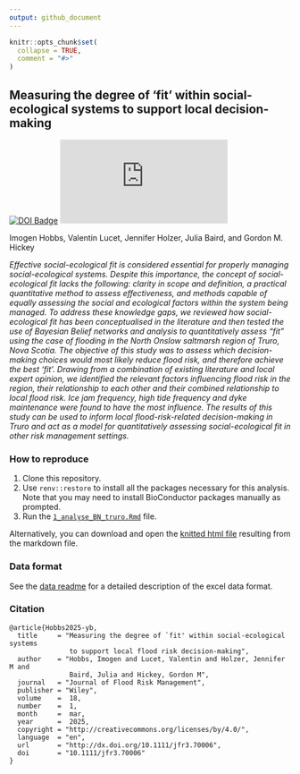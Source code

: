 ```yaml
---
output: github_document
---
```


<!-- README.md is generated from README.Rmd. Please edit that file -->

```r
knitr::opts_chunk$set(
  collapse = TRUE,
  comment = "#>"
)
```

## Measuring the degree of ‘fit’ within social-ecological systems to support local decision-making 

<!-- badges: start -->
[![DOI Badge](https://img.shields.io/badge/DOI-10.1111/jfr3.70006-blue.svg)](http://dx.doi.org/10.1111/jfr3.70006)
[![Citation Badge](https://api.juleskreuer.eu/citation-badge.php?doi=10.1111/jfr3.70006)](https://juleskreuer.eu/citation-badge/)
<!-- badges: end -->

Imogen Hobbs, Valentin Lucet, Jennifer Holzer, Julia Baird, and Gordon M. Hickey

_Effective social-ecological fit is considered essential for properly managing social-ecological systems. Despite this importance, the concept of social-ecological fit lacks the following: clarity in scope and definition, a practical quantitative method to assess effectiveness, and methods capable of equally assessing the social and ecological factors within the system being managed. To address these knowledge gaps, we reviewed how social-ecological fit has been conceptualised in the literature and then tested the use of Bayesian Belief networks and analysis to quantitatively assess “fit” using the case of flooding in the North Onslow saltmarsh region of Truro, Nova Scotia. The objective of this study was to assess which decision-making choices would most likely reduce flood risk, and therefore achieve the best ‘fit’. Drawing from a combination of existing literature and local expert opinion, we identified the relevant factors influencing flood risk in the region, their relationship to each other and their combined relationship to local flood risk. Ice jam frequency, high tide frequency and dyke maintenance were found to have the most influence. The results of this study can be used to inform local flood-risk-related decision-making in Truro and act as a model for quantitatively assessing social-ecological fit in other risk management settings._

### How to reproduce

1. Clone this repository.
2. Use `renv::restore` to install all the packages necessary for this analysis. Note that you may need to install BioConductor packages manually as prompted.
5. Run the [`1_analyse_BN_truro.Rmd`](https://github.com/VLucet/bn-flood-truro/blob/main/scripts/1_analyse_BN_truro.Rmd) file.

Alternatively, you can download and open the [knitted html file](https://github.com/VLucet/bn-flood-truro/blob/main/docs/index.html) resulting from the markdown file.

### Data format

See the [data readme](https://github.com/VLucet/bn-flood-truro/blob/main/data/README.md) for a detailed description of the excel data format. 

### Citation

```
@article{Hobbs2025-yb,
  title     = "Measuring the degree of `fit' within social‐ecological systems
               to support local flood risk decision‐making",
  author    = "Hobbs, Imogen and Lucet, Valentin and Holzer, Jennifer M and
               Baird, Julia and Hickey, Gordon M",
  journal   = "Journal of Flood Risk Management",
  publisher = "Wiley",
  volume    =  18,
  number    =  1,
  month     =  mar,
  year      =  2025,
  copyright = "http://creativecommons.org/licenses/by/4.0/",
  language  = "en",
  url       = "http://dx.doi.org/10.1111/jfr3.70006",
  doi       = "10.1111/jfr3.70006"
}
```